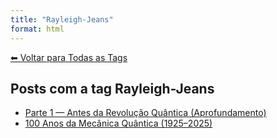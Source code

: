 ```yaml
---
title: "Rayleigh-Jeans"
format: html
---
```


[⬅ Voltar para Todas as Tags](../tags.qmd)

## Posts com a tag **Rayleigh-Jeans**

- [Parte 1 — Antes da Revolução Quântica (Aprofundamento)](/posts/fisica/parte-1-mecanica-quantica.html)
- [100 Anos da Mecânica Quântica (1925–2025)](/posts/fisica/100-anos-mecanica-quantica.html)

